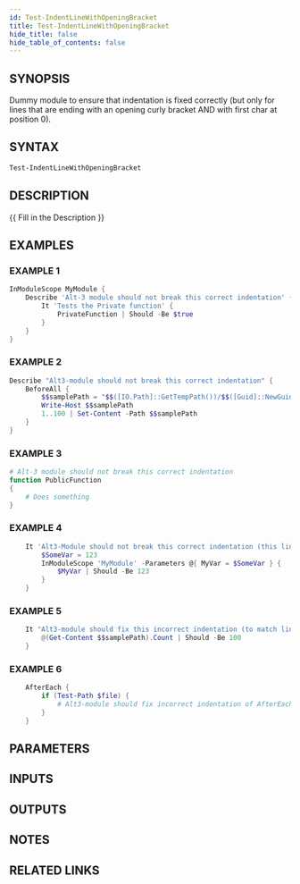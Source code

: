 ```yaml
---
id: Test-IndentLineWithOpeningBracket
title: Test-IndentLineWithOpeningBracket
hide_title: false
hide_table_of_contents: false
---
```


## SYNOPSIS

Dummy module to ensure that indentation is fixed correctly (but only for lines that
are ending with an opening curly bracket AND with first char at position 0).

## SYNTAX

```powershell
Test-IndentLineWithOpeningBracket
```

## DESCRIPTION

{{ Fill in the Description }}

## EXAMPLES

### EXAMPLE 1

```powershell
InModuleScope MyModule {
    Describe 'Alt-3 module should not break this correct indentation' {
        It 'Tests the Private function' {
            PrivateFunction | Should -Be $true
        }
    }
}
```

### EXAMPLE 2

```powershell
Describe "Alt3-module should not break this correct indentation" {
    BeforeAll {
        $$samplePath = "$$([IO.Path]::GetTempPath())/$$([Guid]::NewGuid()).txt"
        Write-Host $$samplePath
        1..100 | Set-Content -Path $$samplePath
    }
}
```

### EXAMPLE 3

```powershell
# Alt-3 module should not break this correct indentation
function PublicFunction
{
    # Does something
}
```

### EXAMPLE 4

```powershell
    It 'Alt3-Module should not break this correct indentation (this line should be untouched because first char not at position 0)'
        $SomeVar = 123
        InModuleScope 'MyModule' -Parameters @{ MyVar = $SomeVar } {
            $MyVar | Should -Be 123
        }
    }
```

### EXAMPLE 5

```powershell
    It "Alt3-module should fix this incorrect indentation (to match line below)" {
        @(Get-Content $$samplePath).Count | Should -Be 100
    }
```

### EXAMPLE 6

```powershell
    AfterEach {
        if (Test-Path $file) {
            # Alt3-module should fix incorrect indentation of AfterEach
        }
    }
```

## PARAMETERS

## INPUTS

## OUTPUTS

## NOTES

## RELATED LINKS
